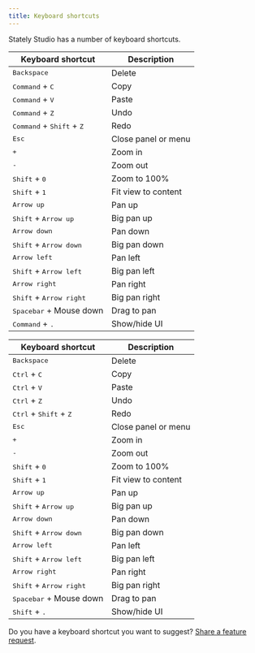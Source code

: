```yaml
---
title: Keyboard shortcuts
---
```



Stately Studio has a number of keyboard shortcuts.

<Tabs>
<TabItem value="macos" label="macOS">

| Keyboard shortcut                                    | Description         |
| ---------------------------------------------------- | ------------------- |
| <kbd>Backspace</kbd>                                 | Delete              |
| <kbd>Command</kbd> + <kbd>C</kbd>                    | Copy                |
| <kbd>Command</kbd> + <kbd>V</kbd>                    | Paste               |
| <kbd>Command</kbd> + <kbd>Z</kbd>                    | Undo                |
| <kbd>Command</kbd> + <kbd>Shift</kbd> + <kbd>Z</kbd> | Redo                |
| <kbd>Esc</kbd>                                       | Close panel or menu |
| <kbd>+</kbd>                                         | Zoom in             |
| <kbd>-</kbd>                                         | Zoom out            |
| <kbd>Shift</kbd> + <kbd>0</kbd>                      | Zoom to 100%        |
| <kbd>Shift</kbd> + <kbd>1</kbd>                      | Fit view to content |
| <kbd>Arrow up</kbd>                                  | Pan up              |
| <kbd>Shift</kbd> + <kbd>Arrow up</kbd>               | Big pan up          |
| <kbd>Arrow down</kbd>                                | Pan down            |
| <kbd>Shift</kbd> + <kbd>Arrow down</kbd>             | Big pan down        |
| <kbd>Arrow left</kbd>                                | Pan left            |
| <kbd>Shift</kbd> + <kbd>Arrow left</kbd>             | Big pan left        |
| <kbd>Arrow right</kbd>                               | Pan right           |
| <kbd>Shift</kbd> + <kbd>Arrow right</kbd>            | Big pan right       |
| <kbd>Spacebar</kbd> + Mouse down                     | Drag to pan         |
| <kbd>Command</kbd> + <kbd>.</kbd>                    | Show/hide UI        |

</TabItem>

<TabItem value="windows" label="Windows/Linux">

| Keyboard shortcut                                 | Description         |
| ------------------------------------------------- | ------------------- |
| <kbd>Backspace</kbd>                              | Delete              |
| <kbd>Ctrl</kbd> + <kbd>C</kbd>                    | Copy                |
| <kbd>Ctrl</kbd> + <kbd>V</kbd>                    | Paste               |
| <kbd>Ctrl</kbd> + <kbd>Z</kbd>                    | Undo                |
| <kbd>Ctrl</kbd> + <kbd>Shift</kbd> + <kbd>Z</kbd> | Redo                |
| <kbd>Esc</kbd>                                    | Close panel or menu |
| <kbd>+</kbd>                                      | Zoom in             |
| <kbd>-</kbd>                                      | Zoom out            |
| <kbd>Shift</kbd> + <kbd>0</kbd>                   | Zoom to 100%        |
| <kbd>Shift</kbd> + <kbd>1</kbd>                   | Fit view to content |
| <kbd>Arrow up</kbd>                               | Pan up              |
| <kbd>Shift</kbd> + <kbd>Arrow up</kbd>            | Big pan up          |
| <kbd>Arrow down</kbd>                             | Pan down            |
| <kbd>Shift</kbd> + <kbd>Arrow down</kbd>          | Big pan down        |
| <kbd>Arrow left</kbd>                             | Pan left            |
| <kbd>Shift</kbd> + <kbd>Arrow left</kbd>          | Big pan left        |
| <kbd>Arrow right</kbd>                            | Pan right           |
| <kbd>Shift</kbd> + <kbd>Arrow right</kbd>         | Big pan right       |
| <kbd>Spacebar</kbd> + Mouse down                  | Drag to pan         |
| <kbd>Shift</kbd> + <kbd>.</kbd>                   | Show/hide UI        |

</TabItem>

</Tabs>

Do you have a keyboard shortcut you want to suggest? [Share a feature request](https://feedback.stately.ai).

